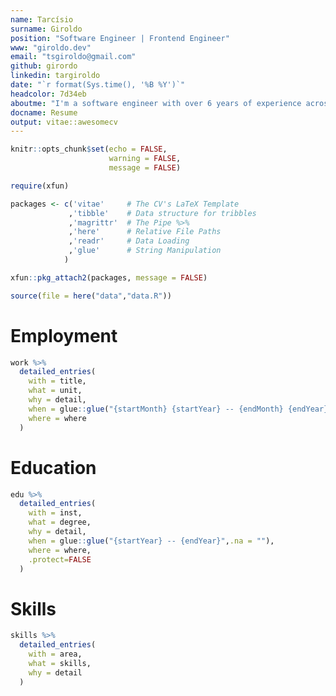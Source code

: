 ```yaml
---
name: Tarcísio
surname: Giroldo
position: "Software Engineer | Frontend Engineer"
www: "giroldo.dev"
email: "tsgiroldo@gmail.com"
github: girordo
linkedin: targiroldo
date: "`r format(Sys.time(), '%B %Y')`"
headcolor: 7d34eb
aboutme: "I'm a software engineer with over 6 years of experience across several types of business. Focused on React and it's ecosystem. Experienced in unit testing, React rewriting and refactoring apps and frontend performance. I'm also like to study new techs like Rust and Elixir. In my free time I like to spent time with my dog, family and friends"
docname: Resume
output: vitae::awesomecv
---
```


```r
knitr::opts_chunk$set(echo = FALSE,
                      warning = FALSE,
                      message = FALSE)

require(xfun)

packages <- c('vitae'     # The CV's LaTeX Template
             ,'tibble'    # Data structure for tribbles
             ,'magrittr'  # The Pipe %>%
             ,'here'      # Relative File Paths
             ,'readr'     # Data Loading
             ,'glue'      # String Manipulation
            )

xfun::pkg_attach2(packages, message = FALSE)

source(file = here("data","data.R"))

```

# Employment

```r

work %>%
  detailed_entries(
    with = title,
    what = unit,
    why = detail,
    when = glue::glue("{startMonth} {startYear} -- {endMonth} {endYear}",.na = ""),
    where = where
  )

```

# Education

```r

edu %>%
  detailed_entries(
    with = inst,
    what = degree,
    why = detail,
    when = glue::glue("{startYear} -- {endYear}",.na = ""),
    where = where,
    .protect=FALSE
  )

```

\pagebreak

# Skills

```r

skills %>%
  detailed_entries(
    with = area,
    what = skills,
    why = detail
  )

```